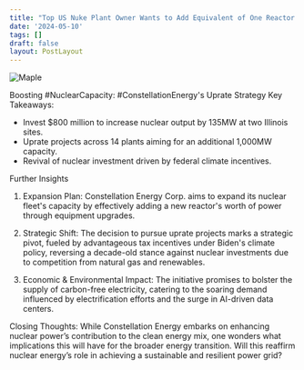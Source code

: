 ```yaml
---
title: "Top US Nuke Plant Owner Wants to Add Equivalent of One Reactor . "
date: '2024-05-10'
tags: []
draft: false
layout: PostLayout
---
```


<div className="flex justify-center">
  <div className="my-1 w-full px-2 xl:my-1 xl:w-1/2 xl:px-2">
    <img src="https://willpolesa.pythonanywhere.com/static/podcast_thumbnails/thumbnail_rec6ANU2FquOjHRAM.jpg" alt="Maple" className="mx-auto h-58 w-auto" />
  </div>
</div>

Boosting #NuclearCapacity: #ConstellationEnergy's Uprate Strategy
Key Takeaways:
- Invest $800 million to increase nuclear output by 135MW at two Illinois sites.
- Uprate projects across 14 plants aiming for an additional 1,000MW capacity.
- Revival of nuclear investment driven by federal climate incentives.

Further Insights
1. Expansion Plan:
Constellation Energy Corp. aims to expand its nuclear fleet's capacity by effectively adding a new reactor's worth of power through equipment upgrades.

2. Strategic Shift:
The decision to pursue uprate projects marks a strategic pivot, fueled by advantageous tax incentives under Biden's climate policy, reversing a decade-old stance against nuclear investments due to competition from natural gas and renewables.

3. Economic & Environmental Impact:
The initiative promises to bolster the supply of carbon-free electricity, catering to the soaring demand influenced by electrification efforts and the surge in AI-driven data centers.

Closing Thoughts:
While Constellation Energy embarks on enhancing nuclear power’s contribution to the clean energy mix, one wonders what implications this will have for the broader energy transition. Will this reaffirm nuclear energy’s role in achieving a sustainable and resilient power grid?
